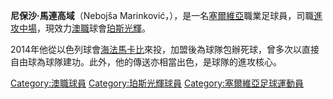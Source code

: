 {{Infobox football biography
| name           = 馬連高域<br /> Nebojša Marinković
| image          = 
| fullname       = Nebojša Marinković
| birth_date     = {{birth date and age|1986|06|19|df=y}}
| birth_place    = [[Knjaževac|Knjaževac]], [[Socialist_Federal_Republic_of_Yugoslavia|SFR Yugoslavia]]
| height         = {{height|m=1.77}}
| position       = [[Midfielder#Attacking_midfielder|Attacking midfielder]]
| currentclub    = [[珀斯光輝|珀斯光輝]]
| clubnumber     = 10
| youthyears1    = 
| youthclubs1    = [[FK_Timočanin|Timočanin]]
| youthyears2    = 
| youthclubs2    = [[柏迪遜|柏迪遜]]
| years1         = 2003–2007
| clubs1         = [[FK_Teleoptik|Teleoptik]]
| caps1          = 45
| goals1         = 16
| years2         = 2004–2008
| clubs2         = [[柏迪遜|柏迪遜]]
| caps2          = 34
| goals2         = 13
| years3         = 2005
| clubs3         = → [[FK_Obilić|Obilić]] (loan)
| caps3          = 12
| goals3         = 1
| years4         = 2006
| clubs4         = → [[FK_Voždovac|Voždovac]] (loan)
| caps4          = 13
| goals4         = 6
| years5         = 2007
| clubs5         = → [[伊拿基斯|伊拿基斯]] (loan)
| caps5          = 7
| goals5         = 0
| years6         = 2008
| clubs6         = → [[佐加頓斯|佐加頓斯]] (loan)
| caps6          = 3
| goals6         = 0
| years7         = 2008–2009
| clubs7         = [[FK_Čukarički|Čukarički]]
| caps7          = 14
| goals7         = 0
| years8         = 2009
| clubs8         = → [[塔拉戈納|塔拉戈納]] (loan)
| caps8          = 10
| goals8         = 0
| years9         = 2009–2010
| clubs9         = [[FK_Teleoptik|Teleoptik]]
| caps9          = 10
| goals9         = 5
| years10        = 2010–2011
| clubs10        = [[彼達迪華馬卡比|彼達迪華馬卡比]]
| caps10         = 31
| goals10        = 6
| years11        = 2011–2013
| clubs11        = [[Hapoel_Acre_F.C.|Hapoel Acre]]
| caps11         = 56
| goals11        = 12
| years12        = 2013–2014
| clubs12        = [[海法馬卡比|海法馬卡比]]
| caps12         = 12
| goals12        = 2
| years13        = 2014–
| clubs13        = [[珀斯光輝|珀斯光輝]]
| caps13         = 32
| goals13        = 5
| nationalyears1 = 2002–2003
| nationalteam1  = [[Serbia_national_under-17_football_team|Serbia and Montenegro U17]]<ref name=UEFA>Only official [[UEFA|UEFA]] matches included</ref>
| nationalcaps1  = 6
| nationalgoals1 = 2
| nationalyears2 = 2003–2005
| nationalteam2  = [[Serbia_national_under-19_football_team|Serbia and Montenegro U19]]<ref name=UEFA/>
| nationalcaps2  = 11
| nationalgoals2 = 4
| nationalyears3 = 2007
| nationalteam3  = [[Serbia_national_under-21_football_team|Serbia U21]]<ref name=UEFA/>
| nationalcaps3  = 3
| nationalgoals3 = 2
| pcupdate       = 2 November 2014
| ntupdate       = 
}}

'''尼保沙·馬連高域'''（Nebojša Marinković，{{bd|1986年|6月19日}}），是一名[[塞爾維亞|塞爾維亞]]職業足球員，司職[[進攻中場|進攻中場]]，現效力[[澳職|澳職]]球會[[珀斯光輝|珀斯光輝]]。

2014年他從以色列球會[[海法馬卡比|海法馬卡比]]來投，加盟後為球隊包辦死球，曾多次以直接自由球為球隊建功。此外，他的傳送亦相當出色，是球隊的進攻核心。

{{DEFAULTSORT: Marinković, Nebojša}}
[[Category:澳職球員|Category:澳職球員]]
[[Category:珀斯光輝球員|Category:珀斯光輝球員]]
[[Category:塞爾維亞足球運動員|Category:塞爾維亞足球運動員]]